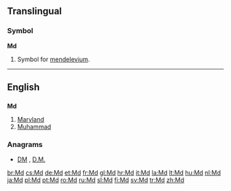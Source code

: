 {{also|MD|M.D.|Md|.md|m.d.|m/d|Md.}}
==Translingual==

===Symbol===
'''Md'''

# {{context|element symbol|lang=mul}} Symbol for [[mendelevium]].

----

==English==

==={{abbreviation-old|en}}===
'''Md'''

# [[Maryland]]
# [[Muhammad]]

===Anagrams===
* [[DM#English|DM]] , [[D.M.#English|D.M.]]

[[br:Md]]
[[cs:Md]]
[[de:Md]]
[[et:Md]]
[[fr:Md]]
[[gl:Md]]
[[hr:Md]]
[[it:Md]]
[[la:Md]]
[[lt:Md]]
[[hu:Md]]
[[nl:Md]]
[[ja:Md]]
[[pl:Md]]
[[pt:Md]]
[[ro:Md]]
[[ru:Md]]
[[sl:Md]]
[[fi:Md]]
[[sv:Md]]
[[tr:Md]]
[[zh:Md]]